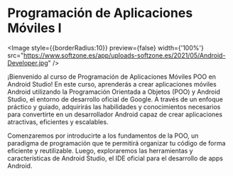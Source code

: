 

# Programación de Aplicaciones Móviles I

 <Image
    style={{borderRadius:10}}
    preview={false}
    width={'100%'}
    src="https://www.softzone.es/app/uploads-softzone.es/2021/05/Android-Developer.jpg"
  />


¡Bienvenido al curso de Programación de Aplicaciones Móviles POO en Android Studio!
En este curso, aprenderás a crear aplicaciones móviles Android utilizando la Programación Orientada a Objetos (POO) y Android Studio, el entorno de desarrollo oficial de Google. A través de un enfoque práctico y guiado, adquirirás las habilidades y conocimientos necesarios para convertirte en un desarrollador Android capaz de crear aplicaciones atractivas, eficientes y escalables.

Comenzaremos por introducirte a los fundamentos de la POO, un paradigma de programación que te permitirá organizar tu código de forma eficiente y reutilizable. Luego, exploraremos las herramientas y características de Android Studio, el IDE oficial para el desarrollo de apps Android. 
